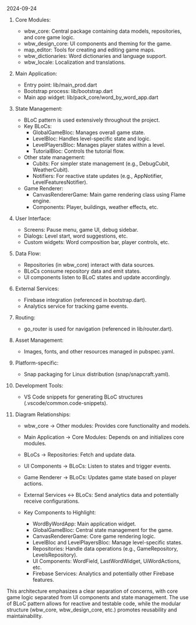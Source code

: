 2024-09-24

1. Core Modules:
   - wbw_core: Central package containing data models, repositories, and core game logic.
   - wbw_design_core: UI components and theming for the game.
   - map_editor: Tools for creating and editing game maps.
   - wbw_dictionaries: Word dictionaries and language support.
   - wbw_locale: Localization and translations.
2. Main Application:
   - Entry point: lib/main_prod.dart
   - Bootstrap process: lib/bootstrap.dart
   - Main app widget: lib/pack_core/word_by_word_app.dart
3. State Management:
   - BLoC pattern is used extensively throughout the project.
   - Key BLoCs:
     - GlobalGameBloc: Manages overall game state.
     - LevelBloc: Handles level-specific state and logic.
     - LevelPlayersBloc: Manages player states within a level.
     - TutorialBloc: Controls the tutorial flow.
   - Other state management:
     - Cubits: For simpler state management (e.g., DebugCubit, WeatherCubit).
     - Notifiers: For reactive state updates (e.g., AppNotifier, LevelFeaturesNotifier).
   - Game Renderer:
     - CanvasRendererGame: Main game rendering class using Flame engine.
     - Components: Player, buildings, weather effects, etc.
4. User Interface:
   - Screens: Pause menu, game UI, debug sidebar.
   - Dialogs: Level start, word suggestions, etc.
   - Custom widgets: Word composition bar, player controls, etc.
5. Data Flow:
   - Repositories (in wbw_core) interact with data sources.
   - BLoCs consume repository data and emit states.
   - UI components listen to BLoC states and update accordingly.
6. External Services:
   - Firebase integration (referenced in bootstrap.dart).
   - Analytics service for tracking game events.
7. Routing:
   - go_router is used for navigation (referenced in lib/router.dart).
8. Asset Management:
   - Images, fonts, and other resources managed in pubspec.yaml.
9. Platform-specific:
   - Snap packaging for Linux distribution (snap/snapcraft.yaml).
10. Development Tools:
    - VS Code snippets for generating BLoC structures (.vscode/common.code-snippets).
11. Diagram Relationships:

    - wbw_core -> Other modules: Provides core functionality and models.
    - Main Application -> Core Modules: Depends on and initializes core modules.
    - BLoCs -> Repositories: Fetch and update data.
    - UI Components -> BLoCs: Listen to states and trigger events.
    - Game Renderer -> BLoCs: Updates game state based on player actions.
    - External Services <-> BLoCs: Send analytics data and potentially receive configurations.
    - Key Components to Highlight:

      - WordByWordApp: Main application widget.
      - GlobalGameBloc: Central state management for the game.
      - CanvasRendererGame: Core game rendering logic.
      - LevelBloc and LevelPlayersBloc: Manage level-specific states.
      - Repositories: Handle data operations (e.g., GameRepository, LevelsRepository).
      - UI Components: WordField, LastWordWidget, UiWordActions, etc.
      - Firebase Services: Analytics and potentially other Firebase features.

This architecture emphasizes a clear separation of concerns, with core game logic separated from UI components and state management. The use of BLoC pattern allows for reactive and testable code, while the modular structure (wbw_core, wbw_design_core, etc.) promotes reusability and maintainability.
